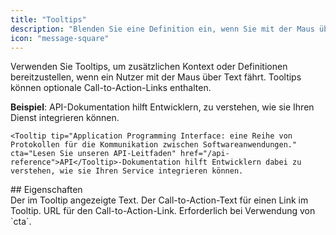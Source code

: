 ```yaml
---
title: "Tooltips"
description: "Blenden Sie eine Definition ein, wenn Sie mit der Maus über Text fahren"
icon: "message-square"
---
```


Verwenden Sie Tooltips, um zusätzlichen Kontext oder Definitionen bereitzustellen, wenn ein Nutzer mit der Maus über Text fährt. Tooltips können optionale Call-to-Action-Links enthalten.

**Beispiel**: <Tooltip tip="Application Programming Interface: eine Reihe von Protokollen, die es Softwareanwendungen ermöglichen zu kommunizieren." cta="Lesen Sie unseren API-Leitfaden" href="/de/api-reference">API</Tooltip>-Dokumentation hilft Entwicklern, zu verstehen, wie sie Ihren Dienst integrieren können.

```mdx Tooltip example wrap
<Tooltip tip="Application Programming Interface: eine Reihe von Protokollen für die Kommunikation zwischen Softwareanwendungen." cta="Lesen Sie unseren API-Leitfaden" href="/api-reference">API</Tooltip>-Dokumentation hilft Entwicklern dabei zu verstehen, wie sie Ihren Service integrieren können.
```

<div id="properties">
  ## Eigenschaften
</div>

<ResponseField name="tip" type="string" required>
  Der im Tooltip angezeigte Text.
</ResponseField>

<ResponseField name="cta" type="string">
  Der Call-to-Action-Text für einen Link im Tooltip.
</ResponseField>

<ResponseField name="href" type="string">
  URL für den Call-to-Action-Link. Erforderlich bei Verwendung von `cta`.
</ResponseField>